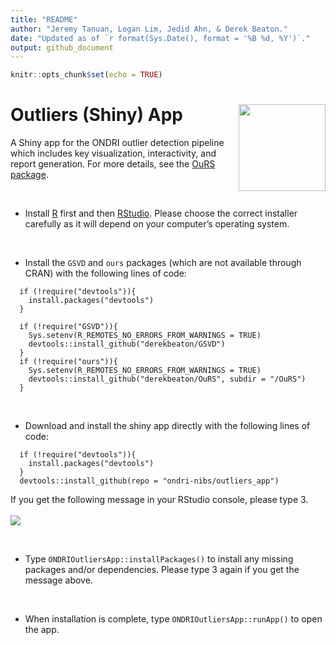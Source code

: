 ```yaml
---
title: "README"
author: "Jeremy Tanuan, Logan Lim, Jedid Ahn, & Derek Beaton."
date: "Updated as of `r format(Sys.Date(), format = '%B %d, %Y')`."
output: github_document
---
```


```r
knitr::opts_chunk$set(echo = TRUE)
```

# Outliers (Shiny) App <img src='etc/logo.png' align="right" height="139"/>

A Shiny app for the ONDRI outlier detection pipeline which includes key visualization, interactivity, and report generation. 
For more details, see the [OuRS package](https://github.com/derekbeaton/OuRS).

<br>

* Install [R](https://cran.r-project.org/) first and then [RStudio](https://rstudio.com/products/rstudio/download/). Please choose the correct installer carefully as it will depend on your computer's operating system.

<br>

* Install the `GSVD` and `ours` packages (which are not available through CRAN) with the following lines of code:
```
  if (!require("devtools")){
    install.packages("devtools")
  }
  
  if (!require("GSVD")){
    Sys.setenv(R_REMOTES_NO_ERRORS_FROM_WARNINGS = TRUE)
    devtools::install_github("derekbeaton/GSVD")
  }
  if (!require("ours")){
    Sys.setenv(R_REMOTES_NO_ERRORS_FROM_WARNINGS = TRUE)
    devtools::install_github("derekbeaton/OuRS", subdir = "/OuRS")
  }
```

<br>

* Download and install the shiny app directly with the following lines of code:
```
  if (!require("devtools")){
    install.packages("devtools")
  }
  devtools::install_github(repo = "ondri-nibs/outliers_app")
```
If you get the following message in your RStudio console, please type 3.
<br><br>
<img src='etc/package-update.png'>

<br>

* Type ```ONDRIOutliersApp::installPackages()``` to install any missing packages and/or dependencies.
Please type 3 again if you get the message above.

<br>

* When installation is complete, type ```ONDRIOutliersApp::runApp()``` to open the app.